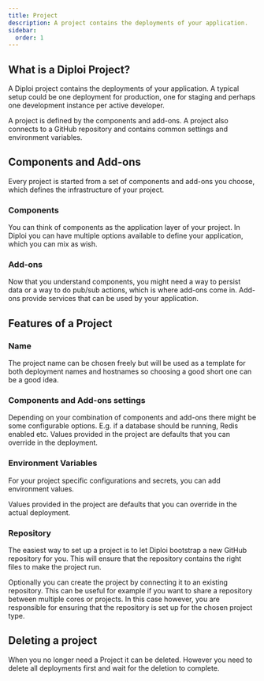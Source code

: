 ```yaml
---
title: Project
description: A project contains the deployments of your application.
sidebar:
  order: 1
---
```



## What is a Diploi Project?

A Diploi project contains the deployments of your application. A typical setup could be one deployment for production, one for staging and perhaps one development instance per active developer.

A project is defined by the components and add-ons. A project also connects to a GitHub repository and contains common settings and environment variables.

## Components and Add-ons

Every project is started from a set of components and add-ons you choose, which defines the infrastructure of your project.

### Components

You can think of components as the application layer of your project. In Diploi you can have multiple options available to define your application, which you can mix as wish.

<ComponentList/>

### Add-ons

Now that you understand components, you might need a way to persist data or a way to do pub/sub actions, which is where add-ons come in. Add-ons provide services that can be used by your application.

<AddonList/>

## Features of a Project

### Name

The project name can be chosen freely but will be used as a template for both deployment
names and hostnames so choosing a good short one can be a good idea.

### Components and Add-ons settings

Depending on your combination of components and add-ons there might be some configurable options. E.g. if a database should be running, Redis enabled etc. Values provided in the project are defaults that you can override in the deployment.

### Environment Variables

For your project specific configurations and secrets, you can add environment values.

Values provided in the project are defaults that you can override in the actual deployment.


### Repository

The easiest way to set up a project is to let Diploi bootstrap a new GitHub repository for
you. This will ensure that the repository contains the right files to make the project run.

Optionally you can create the project by connecting it to an existing repository. This can be
useful for example if you want to share a repository between multiple cores or projects.
In this case however, you are responsible for ensuring that the repository is set up for the
chosen project type.

## Deleting a project

When you no longer need a Project it can be deleted. However you need to delete all deployments
first and wait for the deletion to complete.
